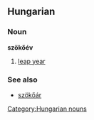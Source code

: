 ==Hungarian==
===Noun===
'''szökőév'''

# [[leap year]]

===See also===
*[[szökőár]]

[[Category:Hungarian nouns]]